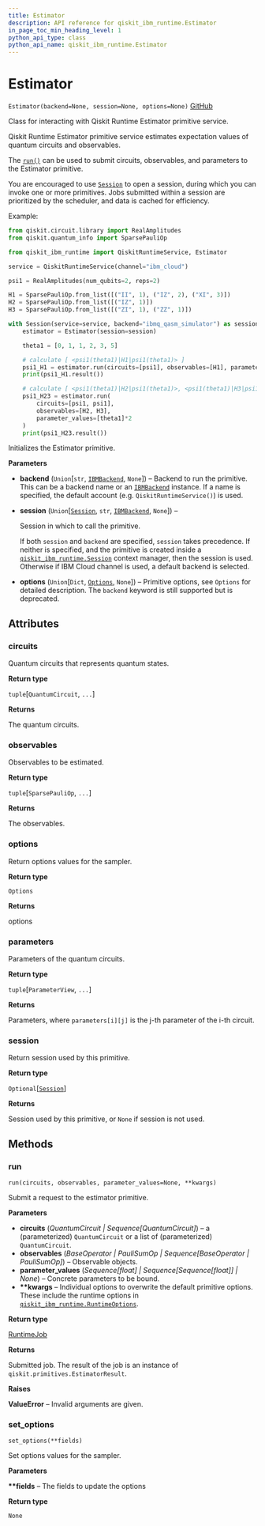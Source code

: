 ```yaml
---
title: Estimator
description: API reference for qiskit_ibm_runtime.Estimator
in_page_toc_min_heading_level: 1
python_api_type: class
python_api_name: qiskit_ibm_runtime.Estimator
---
```


# Estimator

<span id="qiskit_ibm_runtime.Estimator" />

`Estimator(backend=None, session=None, options=None)` [GitHub](https://github.com/qiskit/qiskit-ibm-runtime/tree/stable/0.16/qiskit_ibm_runtime/estimator.py "view source code")

Class for interacting with Qiskit Runtime Estimator primitive service.

Qiskit Runtime Estimator primitive service estimates expectation values of quantum circuits and observables.

The [`run()`](#qiskit_ibm_runtime.Estimator.run "qiskit_ibm_runtime.Estimator.run") can be used to submit circuits, observables, and parameters to the Estimator primitive.

You are encouraged to use [`Session`](qiskit_ibm_runtime.Session "qiskit_ibm_runtime.Session") to open a session, during which you can invoke one or more primitives. Jobs submitted within a session are prioritized by the scheduler, and data is cached for efficiency.

Example:

```python
from qiskit.circuit.library import RealAmplitudes
from qiskit.quantum_info import SparsePauliOp

from qiskit_ibm_runtime import QiskitRuntimeService, Estimator

service = QiskitRuntimeService(channel="ibm_cloud")

psi1 = RealAmplitudes(num_qubits=2, reps=2)

H1 = SparsePauliOp.from_list([("II", 1), ("IZ", 2), ("XI", 3)])
H2 = SparsePauliOp.from_list([("IZ", 1)])
H3 = SparsePauliOp.from_list([("ZI", 1), ("ZZ", 1)])

with Session(service=service, backend="ibmq_qasm_simulator") as session:
    estimator = Estimator(session=session)

    theta1 = [0, 1, 1, 2, 3, 5]

    # calculate [ <psi1(theta1)|H1|psi1(theta1)> ]
    psi1_H1 = estimator.run(circuits=[psi1], observables=[H1], parameter_values=[theta1])
    print(psi1_H1.result())

    # calculate [ <psi1(theta1)|H2|psi1(theta1)>, <psi1(theta1)|H3|psi1(theta1)> ]
    psi1_H23 = estimator.run(
        circuits=[psi1, psi1],
        observables=[H2, H3],
        parameter_values=[theta1]*2
    )
    print(psi1_H23.result())
```

Initializes the Estimator primitive.

**Parameters**

*   **backend** (`Union`\[`str`, [`IBMBackend`](qiskit_ibm_runtime.IBMBackend "qiskit_ibm_runtime.ibm_backend.IBMBackend"), `None`]) – Backend to run the primitive. This can be a backend name or an [`IBMBackend`](qiskit_ibm_runtime.IBMBackend "qiskit_ibm_runtime.IBMBackend") instance. If a name is specified, the default account (e.g. `QiskitRuntimeService()`) is used.

*   **session** (`Union`\[[`Session`](qiskit_ibm_runtime.Session "qiskit_ibm_runtime.session.Session"), `str`, [`IBMBackend`](qiskit_ibm_runtime.IBMBackend "qiskit_ibm_runtime.ibm_backend.IBMBackend"), `None`]) –

    Session in which to call the primitive.

    If both `session` and `backend` are specified, `session` takes precedence. If neither is specified, and the primitive is created inside a [`qiskit_ibm_runtime.Session`](qiskit_ibm_runtime.Session "qiskit_ibm_runtime.Session") context manager, then the session is used. Otherwise if IBM Cloud channel is used, a default backend is selected.

*   **options** (`Union`\[`Dict`, [`Options`](qiskit_ibm_runtime.options.Options "qiskit_ibm_runtime.options.options.Options"), `None`]) – Primitive options, see `Options` for detailed description. The `backend` keyword is still supported but is deprecated.

## Attributes

<span id="qiskit_ibm_runtime.Estimator.circuits" />

### circuits

Quantum circuits that represents quantum states.

**Return type**

`tuple`\[`QuantumCircuit`, `...`]

**Returns**

The quantum circuits.

<span id="qiskit_ibm_runtime.Estimator.observables" />

### observables

Observables to be estimated.

**Return type**

`tuple`\[`SparsePauliOp`, `...`]

**Returns**

The observables.

<span id="qiskit_ibm_runtime.Estimator.options" />

### options

Return options values for the sampler.

**Return type**

`Options`

**Returns**

options

<span id="qiskit_ibm_runtime.Estimator.parameters" />

### parameters

Parameters of the quantum circuits.

**Return type**

`tuple`\[`ParameterView`, `...`]

**Returns**

Parameters, where `parameters[i][j]` is the j-th parameter of the i-th circuit.

<span id="qiskit_ibm_runtime.Estimator.session" />

### session

Return session used by this primitive.

**Return type**

`Optional`\[[`Session`](qiskit_ibm_runtime.Session "qiskit_ibm_runtime.session.Session")]

**Returns**

Session used by this primitive, or `None` if session is not used.

## Methods

### run

<span id="qiskit_ibm_runtime.Estimator.run" />

`run(circuits, observables, parameter_values=None, **kwargs)`

Submit a request to the estimator primitive.

**Parameters**

*   **circuits** (*QuantumCircuit | Sequence\[QuantumCircuit]*) – a (parameterized) `QuantumCircuit` or a list of (parameterized) `QuantumCircuit`.
*   **observables** (*BaseOperator | PauliSumOp | Sequence\[BaseOperator | PauliSumOp]*) – Observable objects.
*   **parameter\_values** (*Sequence\[float] | Sequence\[Sequence\[float]] | None*) – Concrete parameters to be bound.
*   **\*\*kwargs** – Individual options to overwrite the default primitive options. These include the runtime options in [`qiskit_ibm_runtime.RuntimeOptions`](qiskit_ibm_runtime.RuntimeOptions "qiskit_ibm_runtime.RuntimeOptions").

**Return type**

[RuntimeJob](qiskit_ibm_runtime.RuntimeJob "qiskit_ibm_runtime.RuntimeJob")

**Returns**

Submitted job. The result of the job is an instance of `qiskit.primitives.EstimatorResult`.

**Raises**

**ValueError** – Invalid arguments are given.

### set\_options

<span id="qiskit_ibm_runtime.Estimator.set_options" />

`set_options(**fields)`

Set options values for the sampler.

**Parameters**

**\*\*fields** – The fields to update the options

**Return type**

`None`

